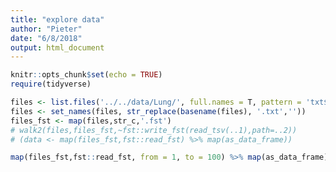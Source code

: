 ```yaml
---
title: "explore data"
author: "Pieter"
date: "6/8/2018"
output: html_document
---
```


```r
knitr::opts_chunk$set(echo = TRUE)
require(tidyverse)
```

```r
files <- list.files('../../data/Lung/', full.names = T, pattern = 'txt$')
files <- set_names(files, str_replace(basename(files), '.txt',''))
files_fst <- map(files,str_c,'.fst')
# walk2(files,files_fst,~fst::write_fst(read_tsv(..1),path=..2))
# (data <- map(files_fst,fst::read_fst) %>% map(as_data_frame))
```


```r
map(files_fst,fst::read_fst, from = 1, to = 100) %>% map(as_data_frame)
```

